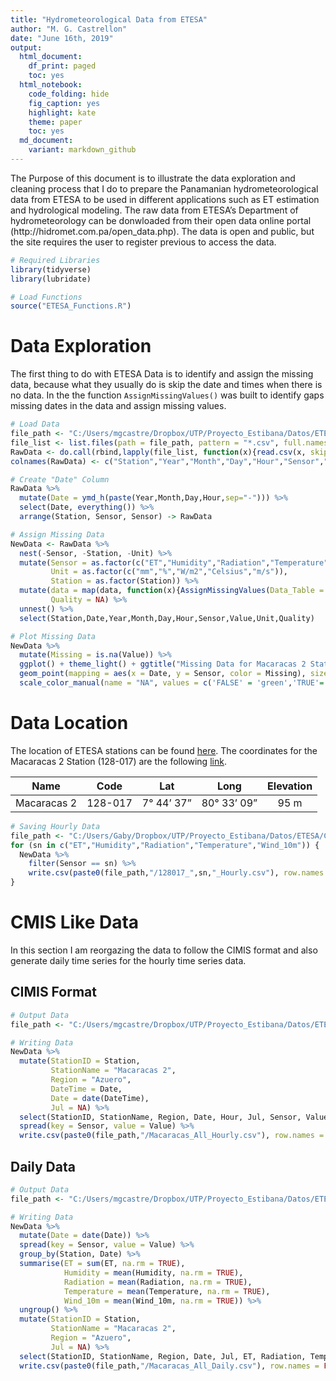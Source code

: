 ```yaml
---
title: "Hydrometeorological Data from ETESA"
author: "M. G. Castrellon"
date: "June 16th, 2019"
output:
  html_document:
    df_print: paged
    toc: yes
  html_notebook:
    code_folding: hide
    fig_caption: yes
    highlight: kate
    theme: paper
    toc: yes
  md_document:
    variant: markdown_github
---
```


The Purpose of this document is to illustrate the data exploration and cleaning process that I do to prepare the Panamanian hydrometeorological data from ETESA to be used in different applications such as ET estimation and hydrological modeling. The raw data from ETESA's Department of hydrometeorology can be donwloaded from their open data online portal (http://hidromet.com.pa/open_data.php). The data is open and public, but the site requires the user to register previous to access the data.

```r
# Required Libraries
library(tidyverse)
library(lubridate)

# Load Functions
source("ETESA_Functions.R")
```

# Data Exploration

The first thing to do with ETESA Data is to identify and assign the missing data, because what they usually do is skip the date and times when there is no data. In the the function ``AssignMissingValues()`` was built to identify gaps missing dates in the data and assign missing values.

```r
# Load Data
file_path <- "C:/Users/mgcastre/Dropbox/UTP/Proyecto_Estibana/Datos/ETESA/RawData"
file_list <- list.files(path = file_path, pattern = "*.csv", full.names = TRUE)
RawData <- do.call(rbind,lapply(file_list, function(x){read.csv(x, skip = 1)}))[,1:9]
colnames(RawData) <- c("Station","Year","Month","Day","Hour","Sensor","Value","Unit","Quality")

# Create "Date" Column
RawData %>% 
  mutate(Date = ymd_h(paste(Year,Month,Day,Hour,sep="-"))) %>% 
  select(Date, everything()) %>% 
  arrange(Station, Sensor, Sensor) -> RawData

# Assign Missing Data
NewData <- RawData %>% 
  nest(-Sensor, -Station, -Unit) %>% 
  mutate(Sensor = as.factor(c("ET","Humidity","Radiation","Temperature","Wind_10m")),
         Unit = as.factor(c("mm","%","W/m2","Celsius","m/s")),
         Station = as.factor(Station)) %>% 
  mutate(data = map(data, function(x){AssignMissingValues(Data_Table = x, Freq = "H")}),
         Quality = NA) %>% 
  unnest() %>% 
  select(Station,Date,Year,Month,Day,Hour,Sensor,Value,Unit,Quality)

# Plot Missing Data
NewData %>% 
  mutate(Missing = is.na(Value)) %>% 
  ggplot() + theme_light() + ggtitle("Missing Data for Macaracas 2 Station 128-017") +
  geom_point(mapping = aes(x = Date, y = Sensor, color = Missing), size = 3) +
  scale_color_manual(name = "NA", values = c('FALSE' = 'green','TRUE'='red'))
```

# Data Location

The location of ETESA stations can be found [here](http://hidromet.com.pa/estaciones_meteo.php). The coordinates for the Macaracas 2 Station (128-017) are the following [link](http://hidromet.com.pa/estaciones_meteo.php?f_cuenca=noopcion&f_status=noopcion&f_institucion=noopcion&f_latitud_1=&f_latitud_2=&f_longitud_1=&f_longitud_2=&f_provincia=noopcion&f_distrito=noopcion&f_corregimiento=noopcion&f_nombre=Macaracas+2&button=Filtrar).

**Name**    | **Code** | **Lat**     | **Long**    | **Elevation** 
------------|:--------:|:-----------:|:-----------:|:-------------:
Macaracas 2 | 128-017  |7° 44' 37"   |80° 33' 09"  |95 m           


```r
# Saving Hourly Data
file_path <- "C:/Users/Gaby/Dropbox/UTP/Proyecto_Estibana/Datos/ETESA/CleanedData"
for (sn in c("ET","Humidity","Radiation","Temperature","Wind_10m")) {
  NewData %>% 
    filter(Sensor == sn) %>% 
    write.csv(paste0(file_path,"/128017_",sn,"_Hourly.csv"), row.names = FALSE)
}
```

# CMIS Like Data

In this section I am reorgazing the data to follow the CIMIS format and also generate daily time series for the hourly time series data.

## CIMIS Format
```r
# Output Data
file_path <- "C:/Users/mgcastre/Dropbox/UTP/Proyecto_Estibana/Datos/ETESA"

# Writing Data
NewData %>% 
  mutate(StationID = Station, 
         StationName = "Macaracas 2",
         Region = "Azuero",
         DateTime = Date,
         Date = date(DateTime),
         Jul = NA) %>% 
  select(StationID, StationName, Region, Date, Hour, Jul, Sensor, Value) %>% 
  spread(key = Sensor, value = Value) %>% 
  write.csv(paste0(file_path,"/Macaracas_All_Hourly.csv"), row.names = FALSE)
```

## Daily Data
```r
# Output Data
file_path <- "C:/Users/mgcastre/Dropbox/UTP/Proyecto_Estibana/Datos/ETESA"

# Writing Data
NewData %>% 
  mutate(Date = date(Date)) %>% 
  spread(key = Sensor, value = Value) %>% 
  group_by(Station, Date) %>% 
  summarise(ET = sum(ET, na.rm = TRUE),
            Humidity = mean(Humidity, na.rm = TRUE),
            Radiation = mean(Radiation, na.rm = TRUE),
            Temperature = mean(Temperature, na.rm = TRUE),
            Wind_10m = mean(Wind_10m, na.rm = TRUE)) %>% 
  ungroup() %>% 
  mutate(StationID = Station, 
         StationName = "Macaracas 2",
         Region = "Azuero",
         Jul = NA) %>%
  select(StationID, StationName, Region, Date, Jul, ET, Radiation, Temperature, Wind_10m) %>% 
  write.csv(paste0(file_path,"/Macaracas_All_Daily.csv"), row.names = FALSE)
```

